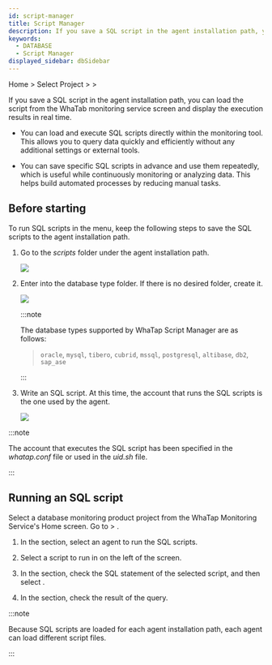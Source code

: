 ```yaml
---
id: script-manager
title: Script Manager
description: If you save a SQL script in the agent installation path, you can load the script from the WhaTab monitoring service screen and display the execution results in real time.
keywords:
  - DATABASE
  - Script Manager
displayed_sidebar: dbSidebar
---
```


Home &gt; Select Project &gt; <Cmdname sid="side_lab" className="uitext" /> &gt; <Cmdname sid="side_dbScriptManager" className="uitext" />

If you save a SQL script in the agent installation path, you can load the script from the WhaTab monitoring service screen and display the execution results in real time.

- You can load and execute SQL scripts directly within the monitoring tool. This allows you to query data quickly and efficiently without any additional settings or external tools.

- You can save specific SQL scripts in advance and use them repeatedly, which is useful while continuously monitoring or analyzing data. This helps build automated processes by reducing manual tasks.

## Before starting

To run SQL scripts in the <Cmdname sid="side_dbScriptManager" className="uitext" /> menu, keep the following steps to save the SQL scripts to the agent installation path.

1. Go to the *scripts* folder under the agent installation path.

   ![](/img/script-manager-starting-step01.png)

2. Enter into the database type folder. If there is no desired folder, create it.

   ![](/img/script-manager-starting-step02.png)

   :::note 

   The database types supported by WhaTap Script Manager are as follows: 

   > `oracle`, `mysql`, `tibero`, `cubrid`, `mssql`, `postgresql`, `altibase`, `db2`, `sap_ase`

   :::

3. Write an SQL script. At this time, the account that runs the SQL scripts is the one used by the agent.

   ![](/img/script-manager-starting-step03.png)

:::note

The account that executes the SQL script has been specified in the *whatap.conf* file or used in the *uid.sh* file.

:::

## Running an SQL script

Select a database monitoring product project from the WhaTap Monitoring Service's Home screen. Go to <Cmdname sid="side_lab" className="uitext" /> &gt; <Cmdname sid="side_dbScriptManager" className="uitext" />.

<ImgLang img="script-manager-screen.png" desc="Script Manager" />

1. In the <Cmdname sid="TTL08478" className="uitext" /> section, select an agent to run the SQL scripts.

2. Select a script to run in <Cmdname sid="TTL08480" className="uitext" /> on the left of the screen.

3. In the <Cmdname sid="TTL08478" className="uitext" /> section, check the SQL statement of the selected script, and then select <Cmdname sid="run" className="uitext" />.

4. In the <Cmdname sid="TTL08479" className="uitext" /> section, check the result of the query.

:::note

Because SQL scripts are loaded for each agent installation path, each agent can load different script files.

:::
